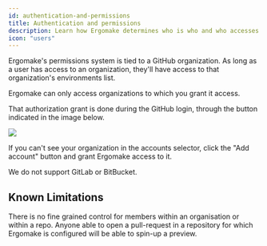 ```yaml
---
id: authentication-and-permissions
title: Authentication and permissions
description: Learn how Ergomake determines who is who and who accesses what.
icon: "users"
---
```


Ergomake's permissions system is tied to a GitHub organization. As long as a user has access to an organization, they'll have access to that organization's environments list.

<Note>
Ergomake can only access organizations to which you grant it access.

That authorization grant is done during the GitHub login, through the button indicated in the image below.

![](/images/org_grant.png)

</Note>

If you can't see your organization in the accounts selector, click the "Add account" button and grant Ergomake access to it.

<Warning>We do not support GitLab or BitBucket.</Warning>

## Known Limitations

There is no fine grained control for members within an organisation or within a repo. Anyone able to open a pull-request in a repository for which Ergomake is configured will be able to spin-up a preview.
